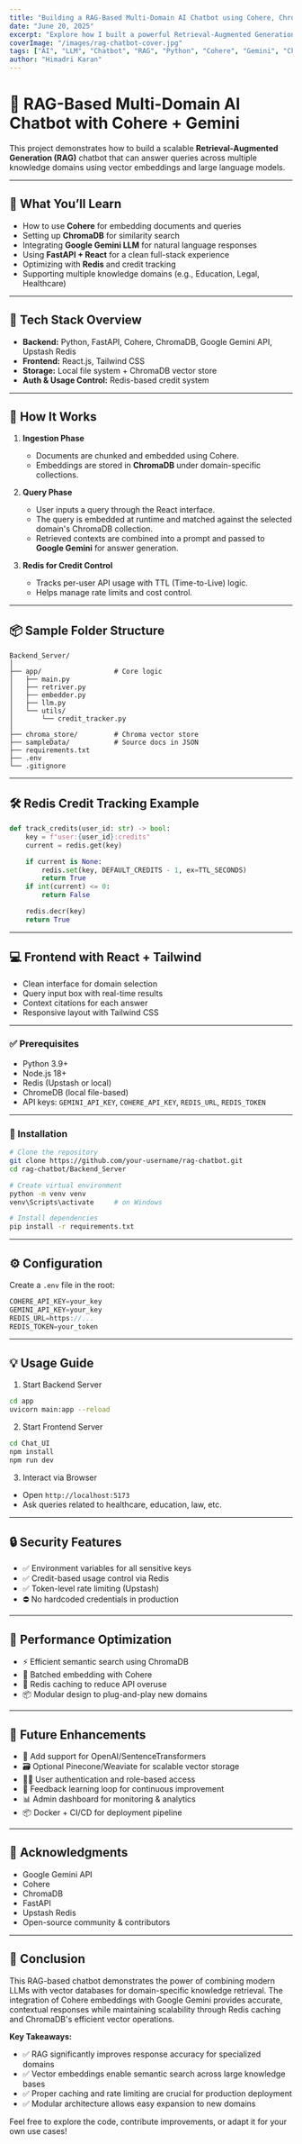 ```yaml
---
title: "Building a RAG-Based Multi-Domain AI Chatbot using Cohere, ChromaDB & Google Gemini"
date: "June 20, 2025"
excerpt: "Explore how I built a powerful Retrieval-Augmented Generation chatbot using Python, ChromaDB, Cohere Embeddings, Google Gemini LLM, and Redis to support domain-specific knowledge querying with performance optimization."
coverImage: "/images/rag-chatbot-cover.jpg"
tags: ["AI", "LLM", "Chatbot", "RAG", "Python", "Cohere", "Gemini", "ChromaDB", "FastAPI", "React"]
author: "Himadri Karan"
---
```


# 🤖 RAG-Based Multi-Domain AI Chatbot with Cohere + Gemini

This project demonstrates how to build a scalable **Retrieval-Augmented Generation (RAG)** chatbot that can answer queries across multiple knowledge domains using vector embeddings and large language models.

---

## 🚀 What You’ll Learn

- How to use **Cohere** for embedding documents and queries  
- Setting up **ChromaDB** for similarity search  
- Integrating **Google Gemini LLM** for natural language responses  
- Using **FastAPI + React** for a clean full-stack experience  
- Optimizing with **Redis** and credit tracking  
- Supporting multiple knowledge domains (e.g., Education, Legal, Healthcare)

---

## 🧱 Tech Stack Overview

- **Backend:** Python, FastAPI, Cohere, ChromaDB, Google Gemini API, Upstash Redis  
- **Frontend:** React.js, Tailwind CSS  
- **Storage:** Local file system + ChromaDB vector store  
- **Auth & Usage Control:** Redis-based credit system

---

## 🧠 How It Works

1. **Ingestion Phase**
   - Documents are chunked and embedded using Cohere.  
   - Embeddings are stored in **ChromaDB** under domain-specific collections.

2. **Query Phase**
   - User inputs a query through the React interface.  
   - The query is embedded at runtime and matched against the selected domain's ChromaDB collection.  
   - Retrieved contexts are combined into a prompt and passed to **Google Gemini** for answer generation.

3. **Redis for Credit Control**
   - Tracks per-user API usage with TTL (Time-to-Live) logic.  
   - Helps manage rate limits and cost control.

---

## 📦 Sample Folder Structure
```
Backend_Server/
│
├── app/                  # Core logic
│   ├── main.py
│   ├── retriver.py
│   ├── embedder.py
│   ├── llm.py
│   └── utils/
│       └── credit_tracker.py
│
├── chroma_store/         # Chroma vector store
├── sampleData/           # Source docs in JSON
├── requirements.txt
├── .env
└── .gitignore
```
---

## 🛠️ Redis Credit Tracking Example

```python
def track_credits(user_id: str) -> bool:
    key = f"user:{user_id}:credits"
    current = redis.get(key)

    if current is None:
        redis.set(key, DEFAULT_CREDITS - 1, ex=TTL_SECONDS)
        return True
    if int(current) <= 0:
        return False

    redis.decr(key)
    return True
```
---
## 💻 Frontend with React + Tailwind

- Clean interface for domain selection
- Query input box with real-time results
- Context citations for each answer
- Responsive layout with Tailwind CSS

---

### ✅ Prerequisites

- Python 3.9+
- Node.js 18+
- Redis (Upstash or local)
- ChromeDB (local file-based)
- API keys: `GEMINI_API_KEY`, `COHERE_API_KEY`, `REDIS_URL`, `REDIS_TOKEN`

---

### 🔧 Installation

```bash
# Clone the repository
git clone https://github.com/your-username/rag-chatbot.git
cd rag-chatbot/Backend_Server

# Create virtual environment
python -m venv venv
venv\Scripts\activate     # on Windows

# Install dependencies
pip install -r requirements.txt
```
---

## ⚙️ Configuration

Create a `.env` file in the root:
```js
COHERE_API_KEY=your_key
GEMINI_API_KEY=your_key
REDIS_URL=https://...
REDIS_TOKEN=your_token
```
---

## 💡 Usage Guide

1. Start Backend Server
```bash
cd app
uvicorn main:app --reload
```
2. Start Frontend Server
```bash
cd Chat_UI
npm install
npm run dev
```
3. Interact via Browser

- Open `http://localhost:5173`
- Ask queries related to healthcare, education, law, etc.
---

## 🔒 Security Features
- ✅ Environment variables for all sensitive keys
- ✅ Credit-based usage control via Redis
- ✅ Token-level rate limiting (Upstash)
- ⛔ No hardcoded credentials in production
---

## 🎯 Performance Optimization
- ⚡ Efficient semantic search using ChromaDB
- 🔁 Batched embedding with Cohere
- 🔄 Redis caching to reduce API overuse
- 📦 Modular design to plug-and-play new domains
---

## 🔄 Future Enhancements
- 🧬 Add support for OpenAI/SentenceTransformers
- 🗃️ Optional Pinecone/Weaviate for scalable vector storage
- 🧑‍💻 User authentication and role-based access
- 🧠 Feedback learning loop for continuous improvement
- 📊 Admin dashboard for monitoring & analytics
- 📦 Docker + CI/CD for deployment pipeline
---

## 🙏 Acknowledgments
- Google Gemini API
- Cohere
- ChromaDB
- FastAPI
- Upstash Redis
- Open-source community & contributors

---

## 🎉 Conclusion

This RAG-based chatbot demonstrates the power of combining modern LLMs with vector databases for domain-specific knowledge retrieval. The integration of Cohere embeddings with Google Gemini provides accurate, contextual responses while maintaining scalability through Redis caching and ChromaDB's efficient vector operations.

**Key Takeaways:**
- ✅ RAG significantly improves response accuracy for specialized domains
- ✅ Vector embeddings enable semantic search across large knowledge bases  
- ✅ Proper caching and rate limiting are crucial for production deployment
- ✅ Modular architecture allows easy expansion to new domains

Feel free to explore the code, contribute improvements, or adapt it for your own use cases!

<SocialLinks 
  linkedinUrl="https://linkedin.com/in/himadrikaran"
  githubUrl="https://github.com/karanhimadri/RAG-Based-ChatBot.git"
  youtubeUrl=""
/>


